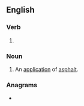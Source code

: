 ==English==

===Verb===
{{head|en|verb form}}

# {{present participle of|asphalt|lang=en|nocat=1}}

===Noun===
{{en-noun}}

# An [[application]] of [[asphalt]].

===Anagrams===
* {{anagrams|en|a=aaghilnpst|Phalangist|phalangist}}
